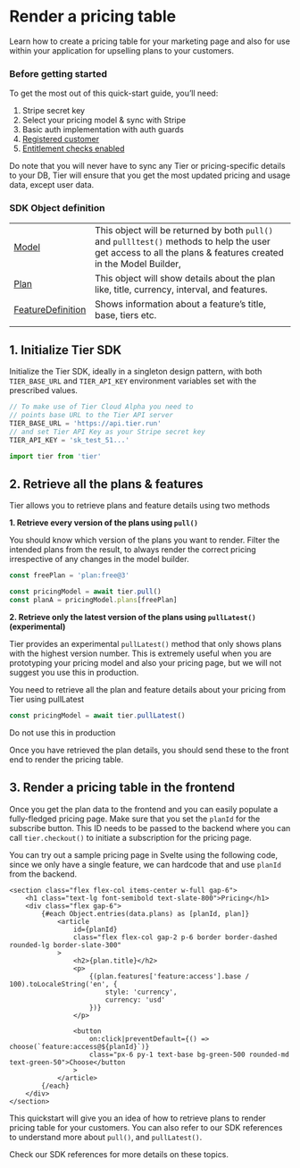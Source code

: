 # Render a pricing table

Learn how to create a pricing table for your marketing page and also for use within your application for upselling plans to your customers.

### Before getting started

To get the most out of this quick-start guide, you’ll need:

1. Stripe secret key
2. Select your pricing model & sync with Stripe
3. Basic auth implementation with auth guards
4. [Registered customer](/quickstarts/register-customer)
5. [Entitlement checks enabled](/quickstarts/check-feature-access)

<Banner>
Do note that you will never have to sync any Tier or pricing-specific details to your DB, Tier will ensure that you get the most updated pricing and usage data, except user data.

</Banner>

### SDK Object definition

|                                                                                                 |                                                                                                                                                               |
| ----------------------------------------------------------------------------------------------- | ------------------------------------------------------------------------------------------------------------------------------------------------------------- |
| [Model](https://tierrun.github.io/node-sdk/interfaces/types.Model.html)                         | This object will be returned by both `pull()` and `pullltest()` methods to help the user get access to all the plans & features created in the Model Builder, |
| [Plan](https://tierrun.github.io/node-sdk/interfaces/types.Plan.html)                           | This object will show details about the plan like, title, currency, interval, and features.                                                                   |
| [FeatureDefinition](https://tierrun.github.io/node-sdk/interfaces/types.FeatureDefinition.html) | Shows information about a feature’s title, base, tiers etc.                                                                                                   |
|                                                                                                 |                                                                                                                                                               |

## 1. Initialize Tier SDK

Initialize the Tier SDK, ideally in a singleton design pattern, with both `TIER_BASE_URL` and `TIER_API_KEY` environment variables set with the prescribed values.

```js
// To make use of Tier Cloud Alpha you need to
// points base URL to the Tier API server
TIER_BASE_URL = 'https://api.tier.run'
// and set Tier API Key as your Stripe secret key
TIER_API_KEY = 'sk_test_51...'
```

<CodeGroup title="Initialize Tier">

```js
import tier from 'tier'
```

</CodeGroup>

## 2. Retrieve all the plans & features

Tier allows you to retrieve plans and feature details using two methods

**1. Retrieve every version of the plans using `pull()`**

You should know which version of the plans you want to render. Filter the intended plans from the result, to always render the correct pricing irrespective of any changes in the model builder.

<CodeGroup title="Retrieve all plans">

```js
const freePlan = 'plan:free@3'

const pricingModel = await tier.pull()
const planA = pricingModel.plans[freePlan]
```

</CodeGroup>

**2. Retrieve only the latest version of the plans using `pullLatest()` (experimental)**

Tier provides an experimental `pullLatest()` method that only shows plans with the highest version number. This is extremely useful when you are prototyping your pricing model and also your pricing page, but we will not suggest you use this in production.

You need to retrieve all the plan and feature details about your pricing from Tier using pullLatest

<CodeGroup title="Retrieve all latest plans">

```js
const pricingModel = await tier.pullLatest()
```

</CodeGroup>

<Banner>
Do not use this in production

</Banner>

Once you have retrieved the plan details, you should send these to the front end to render the pricing table.

## 3. Render a pricing table in the frontend

Once you get the plan data to the frontend and you can easily populate a fully-fledged pricing page. Make sure that you set the `planId` for the subscribe button. This ID needs to be passed to the backend where you can call `tier.checkout()` to initiate a subscription for the pricing page.

You can try out a sample pricing page in Svelte using the following code, since we only have a single feature, we can hardcode that and use `planId` from the backend.

<CodeGroup title="Render pricing table">

```svelte
<section class="flex flex-col items-center w-full gap-6">
	<h1 class="text-lg font-semibold text-slate-800">Pricing</h1>
	<div class="flex gap-6">
		{#each Object.entries(data.plans) as [planId, plan]}
			<article
				id={planId}
				class="flex flex-col gap-2 p-6 border border-dashed rounded-lg border-slate-300"
			>
				<h2>{plan.title}</h2>
				<p>
					{(plan.features['feature:access'].base / 100).toLocaleString('en', {
						style: 'currency',
						currency: 'usd'
					})}
				</p>

				<button
					on:click|preventDefault={() => choose(`feature:access@${planId}`)}
					class="px-6 py-1 text-base bg-green-500 rounded-md text-green-50">Choose</button
				>
			</article>
		{/each}
	</div>
</section>
```

</CodeGroup>

This quickstart will give you an idea of how to retrieve plans to render pricing table for your customers. You can also refer to our SDK references to understand more about `pull()`, and `pullLatest()`.

<Banner>
Check our SDK references for more details on these topics.

</Banner>

